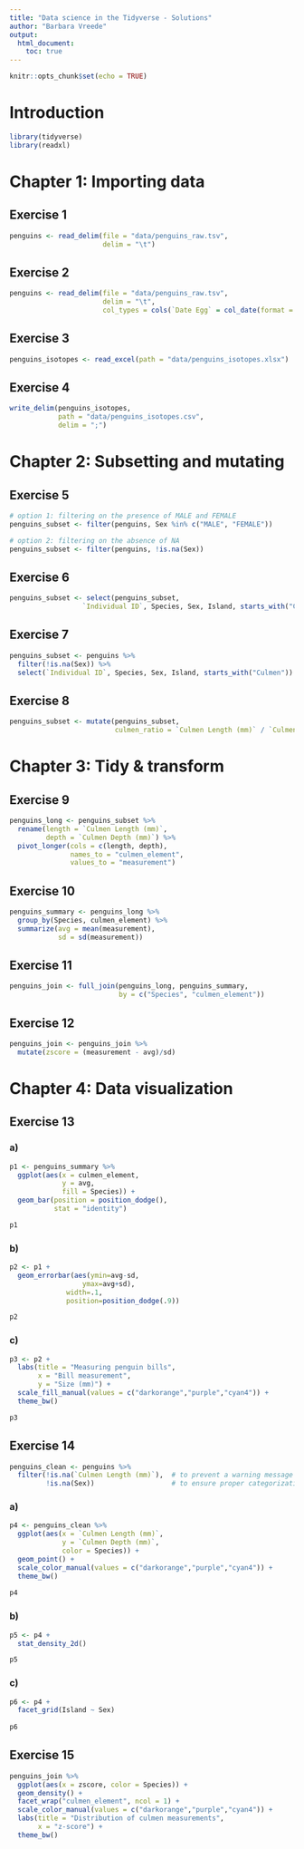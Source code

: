```yaml
---
title: "Data science in the Tidyverse - Solutions"
author: "Barbara Vreede"
output:
  html_document:
    toc: true
---
```

```r
knitr::opts_chunk$set(echo = TRUE)
```

# Introduction

```r
library(tidyverse)
library(readxl)
```


# Chapter 1: Importing data

## Exercise 1
```r
penguins <- read_delim(file = "data/penguins_raw.tsv",
                       delim = "\t")
```


## Exercise 2
```r
penguins <- read_delim(file = "data/penguins_raw.tsv",
                       delim = "\t",
                       col_types = cols(`Date Egg` = col_date(format = "%d/%m/%Y")))
```

## Exercise 3
```r
penguins_isotopes <- read_excel(path = "data/penguins_isotopes.xlsx")
```

## Exercise 4
```r
write_delim(penguins_isotopes,
            path = "data/penguins_isotopes.csv",
            delim = ";")
```


# Chapter 2: Subsetting and mutating

## Exercise 5
```r
# option 1: filtering on the presence of MALE and FEMALE
penguins_subset <- filter(penguins, Sex %in% c("MALE", "FEMALE"))

# option 2: filtering on the absence of NA
penguins_subset <- filter(penguins, !is.na(Sex))
```

## Exercise 6
```r
penguins_subset <- select(penguins_subset, 
                  `Individual ID`, Species, Sex, Island, starts_with("Culmen"))
```

## Exercise 7
```r
penguins_subset <- penguins %>%
  filter(!is.na(Sex)) %>%
  select(`Individual ID`, Species, Sex, Island, starts_with("Culmen"))
```


## Exercise 8
```r
penguins_subset <- mutate(penguins_subset,
                          culmen_ratio = `Culmen Length (mm)` / `Culmen Depth (mm)`)
```


# Chapter 3: Tidy & transform

## Exercise 9
```r
penguins_long <- penguins_subset %>%
  rename(length = `Culmen Length (mm)`,
         depth = `Culmen Depth (mm)`) %>%
  pivot_longer(cols = c(length, depth),
               names_to = "culmen_element",
               values_to = "measurement")
```

## Exercise 10
```r
penguins_summary <- penguins_long %>%
  group_by(Species, culmen_element) %>%
  summarize(avg = mean(measurement),
            sd = sd(measurement))
```


## Exercise 11
```r
penguins_join <- full_join(penguins_long, penguins_summary,
                           by = c("Species", "culmen_element"))
```

## Exercise 12
```r
penguins_join <- penguins_join %>%
  mutate(zscore = (measurement - avg)/sd)
```


# Chapter 4: Data visualization

## Exercise 13

### a)
```r
p1 <- penguins_summary %>%
  ggplot(aes(x = culmen_element,
             y = avg,
             fill = Species)) +
  geom_bar(position = position_dodge(),
           stat = "identity")

p1
```

### b)
```r
p2 <- p1 +
  geom_errorbar(aes(ymin=avg-sd,
                  ymax=avg+sd),
              width=.1,
              position=position_dodge(.9))

p2
```

### c)
```r
p3 <- p2 +
  labs(title = "Measuring penguin bills",
       x = "Bill measurement",
       y = "Size (mm)") +
  scale_fill_manual(values = c("darkorange","purple","cyan4")) +
  theme_bw()

p3
```


## Exercise 14

```r
penguins_clean <- penguins %>%
  filter(!is.na(`Culmen Length (mm)`),  # to prevent a warning message when plotting NAs
         !is.na(Sex))                   # to ensure proper categorization into facets
```


### a)
```r
p4 <- penguins_clean %>%
  ggplot(aes(x = `Culmen Length (mm)`,
             y = `Culmen Depth (mm)`,
             color = Species)) +
  geom_point() +
  scale_color_manual(values = c("darkorange","purple","cyan4")) +
  theme_bw()
  
p4
```

### b)
```r

p5 <- p4 +
  stat_density_2d()

p5

```



### c)
```r

p6 <- p4 +
  facet_grid(Island ~ Sex)
  
p6

```


## Exercise 15
```r

penguins_join %>%
  ggplot(aes(x = zscore, color = Species)) +
  geom_density() +
  facet_wrap("culmen_element", ncol = 1) +
  scale_color_manual(values = c("darkorange","purple","cyan4")) +
  labs(title = "Distribution of culmen measurements",
       x = "z-score") +
  theme_bw()

```
